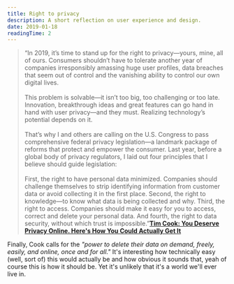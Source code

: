 ```yaml
---
title: Right to privacy
description: A short reflection on user experience and design.
date: 2019-01-18
readingTime: 2
---
```


>“In 2019, it’s time to stand up for the right to privacy—yours, mine, all of ours. Consumers shouldn’t have to tolerate another year of companies irresponsibly amassing huge user profiles, data breaches that seem out of control and the vanishing ability to control our own digital lives.
<br /><br />
This problem is solvable—it isn’t too big, too challenging or too late. Innovation, breakthrough ideas and great features can go hand in hand with user privacy—and they must. Realizing technology’s potential depends on it.
<br /><br />
That’s why I and others are calling on the U.S. Congress to pass comprehensive federal privacy legislation—a landmark package of reforms that protect and empower the consumer. Last year, before a global body of privacy regulators, I laid out four principles that I believe should guide legislation:
<br /><br />
First, the right to have personal data minimized. Companies should challenge themselves to strip identifying information from customer data or avoid collecting it in the first place. Second, the right to knowledge—to know what data is being collected and why. Third, the right to access. Companies should make it easy for you to access, correct and delete your personal data. And fourth, the right to data security, without which trust is impossible.”**<a href="http://time.com/collection/davos-2019/5502591/tim-cook-data-privacy/">Tim Cook: You Deserve Privacy Online. Here's How You Could Actually Get It</a>**

Finally, Cook calls for the _"power to delete their data on demand, freely, easily, and online, once and for all."_ It's interesting how technically easy (well, sort of) this would actually be and how obvious it sounds that, yeah of course this is how it should be. Yet it's unlikely that it's a world we'll ever live in.